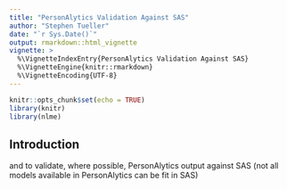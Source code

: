 ---
title: "PersonAlytics Validation Against SAS"
author: "Stephen Tueller"
date: "`r Sys.Date()`"
output: rmarkdown::html_vignette
vignette: >
  %\VignetteIndexEntry{PersonAlytics Validation Against SAS}
  %\VignetteEngine{knitr::rmarkdown}
  %\VignetteEncoding{UTF-8}
---

```{r setup, include=FALSE}
knitr::opts_chunk$set(echo = TRUE)
library(knitr)
library(nlme)
```

## Introduction
and to validate, where possible, PersonAlytics output against SAS (not all models available in PersonAlytics can be fit in SAS)